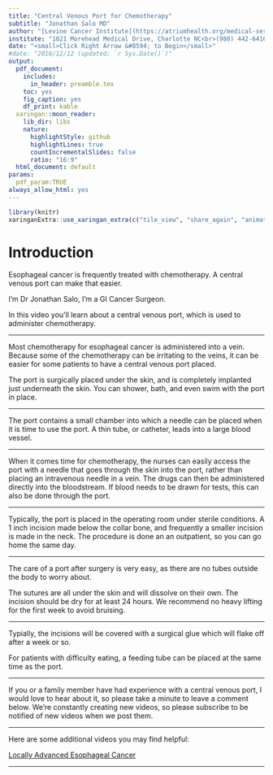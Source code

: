 ```yaml
---
title: "Central Venous Port for Chemotherapy"
subtitle: "Jonathan Salo MD"
author: "[Levine Cancer Institute](https://atriumhealth.org/medical-services/specialty-care/cancer-care/esophageal-cancer/meet-the-team#)"
institute: "1021 Morehead Medical Drive, Charlotte NC<br>(980) 442-6410"
date: "<small>Click Right Arrow &#8594; to Begin</small>"
#date: "2016/12/12 (updated: `r Sys.Date()`)"
output:
  pdf_document:
    includes:
      in_header: preamble.tex
    toc: yes
    fig_caption: yes
    df_print: kable
  xaringan::moon_reader:
    lib_dir: libs
    nature:
      highlightStyle: github
      highlightLines: true
      countIncrementalSlides: false
      ratio: "16:9"
  html_document: default
params: 
  pdf_param:TRUE
always_allow_html: yes     
---
```

<style type="text/css">
.remark-slide-content {
    font-size: 40px;
    padding: 1em 4em 1em 4em;
}

.title-slide h1:nth-of-type(1) {
}
.title-slide h2:nth-of-type(1) {
}
.title-slide a:nth-of-type(1) {
    color: #99ccff ;
    text-decoration: underline;
}

</style>
<!--- P10000266--->
<!--- Premiere: Intro_02--->
```r
library(knitr)
xaringanExtra::use_xaringan_extra(c("tile_view", "share_again", "animate_css", "tachyons","fit_screen","broadcast","scribble"))
```
# Introduction

Esophageal cancer is frequently treated with chemotherapy. A central venous port can make that easier.


I’m Dr Jonathan Salo, I’m a GI Cancer Surgeon.

In this video you’ll learn about a central venous port, which is used to administer chemotherapy.

---

Most chemotherapy for esophageal cancer is administered into a vein.  Because some of the chemotherapy can be irritating to the veins, it can be easier for some patients to have a central venous port placed.

The port is surgically placed under the skin, and is completely implanted just underneath the skin.  You can shower, bath, and even swim with the port in place.

---

The port contains a small chamber into which a needle can be placed when it is time to use the port.  A thin tube, or catheter, leads into a large blood vessel.

---

When it comes time for chemotherapy, the nurses can easily access the port with a needle that goes through the skin into the port, rather than placing an intravenous needle in a vein.  The drugs can then be administered directly into the bloodstream. If blood needs to be drawn for tests, this can also be done through the port.

---

Typically, the port is placed in the operating room under sterile conditions.  A 1 inch incision made below the collar bone, and frequently a smaller incision is made in the neck. The procedure is done an an outpatient, so you can go home the same day.

---

The care of a port after surgery is very easy, as there are no tubes outside the body to worry about.

The sutures are all under the skin and will dissolve on their own.  The incision should be dry for at least 24 hours. We recommend no heavy lifting for the first week to avoid bruising. 

---

Typially, the incisions will be covered with a surgical glue which will flake off after a week or so. 

For patients with difficulty eating, a feeding tube can be placed at the same time as the port.

---

If you or a family member have had experience with a central venous port, I would love to hear about it, so please take a minute to leave a comment below. We're constantly creating new videos, so please subscribe to be notified of new videos when we post them.

---

Here are some additional videos you may find helpful:

[Locally Advanced Esophageal Cancer](13-Eso_Locally_Advanced.html)

---

